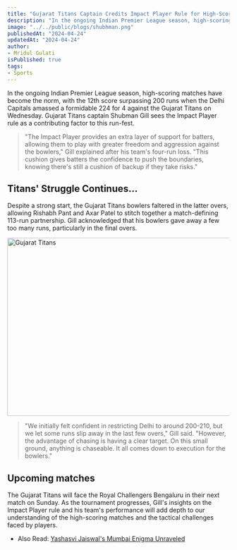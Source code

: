 ```yaml
---
title: "Gujarat Titans Captain Credits Impact Player Rule for High-Scoring Matches"
description: "In the ongoing Indian Premier League season, high-scoring matches have become the norm, exemplified by the Delhi Capitals' formidable total of 224 for 4 against the Gujarat Titans. Captain Shubman Gill attributes this trend to the Impact Player rule, providing batters with added freedom and support to play aggressively."
image: "../../public/blogs/shubhman.png"
publishedAt: "2024-04-24"
updatedAt: "2024-04-24"
author: 
- Mridul Gulati
isPublished: true
tags:
- Sports
---
```


In the ongoing Indian Premier League season, high-scoring matches have become the norm, with the 12th score surpassing 200 runs when the Delhi Capitals amassed a formidable 224 for 4 against the Gujarat Titans on Wednesday. Gujarat Titans captain Shubman Gill sees the Impact Player rule as a contributing factor to this run-fest.

> "The Impact Player provides an extra layer of support for batters, allowing them to play with greater freedom and aggression against the bowlers," Gill explained after his team's four-run loss. "This cushion gives batters the confidence to push the boundaries, knowing there's still a cushion of backup if they take risks."

## Titans' Struggle Continues...
Despite a strong start, the Gujarat Titans bowlers faltered in the latter overs, allowing Rishabh Pant and Axar Patel to stitch together a match-defining 113-run partnership. Gill acknowledged that his bowlers gave away a few too many runs, particularly in the final overs.

<Image
  src="/blogs/gt.png"
  width="718"
  height="404"
  alt="Gujarat Titans"
  sizes="100vw"
/>

> "We initially felt confident in restricting Delhi to around 200-210, but we let some runs slip away in the last few overs," Gill said. "However, the advantage of chasing is having a clear target. On this small ground, anything is chaseable. It all comes down to execution for the bowlers."

## Upcoming matches
The Gujarat Titans will face the Royal Challengers Bengaluru in their next match on Sunday. As the tournament progresses, Gill's insights on the Impact Player rule and his team's performance will add depth to our understanding of the high-scoring matches and the tactical challenges faced by players.

* Also Read: [Yashasvi Jaiswal's Mumbai Enigma Unraveled](https://onlinekhabri.com/blog/yashasvi-jaiswal-mumbai-enigma)